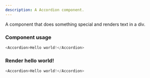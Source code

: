 ```yaml
---
description: A Accordion component.
---
```



A component that does something special and renders text in a div.

### Component usage
```js
<Accordion>Hello world!</Accordion>
```

### Render hello world!

```js live
<Accordion>Hello world!</Accordion>
```
